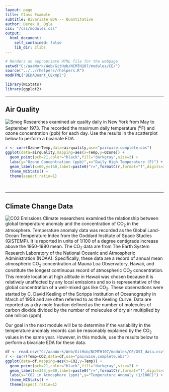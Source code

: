 ```yaml
---
layout: page
title: Class Example
subtitle: Bivariate EDA -- Quantitative
author: Derek H. Ogle
css: "/css/modules.css"
output:
  html_document:
    self_contained: false
    lib_dir: zlibs
---
```


```r
# Renders an appropriate HTML file for the webpage
setwd("C:/aaaWork/Web/GitHub/NCMTH107/modules/CE/")
source("../../rhelpers/rhelpers.R")
modHTML("BEDAQuant_CExmpl")
```
```r
library(NCStats)
library(ggplot2)
```

----

## Air Quality
<img src="http://derekogle.com/NCMTH107/modules/CE/zimgs/smog.jpg" alt="Smog" class="img-right">
Researches examined air quality daily in New York from May to September 1973. The recorded the maximum daily temperature (<sup>o</sup>F) and ozone concentration (ppb) for each day. Use the results in the scatterplot below to perform a bivariate EDA.

```r
r <- corr(Ozone~Temp,data=airquality,use="pairwise.complete.obs")
ggplot(data=airquality,mapping=aes(x=Temp,y=Ozone)) +
  geom_point(pch=21,color="black",fill="darkgray",size=2) +
  labs(y="Ozone Concentration (ppb)",x="Daily High Temperature (F)") +
  geom_label(x=60,y=160,label=paste0("r=",formatC(r,format="f",digits=3))) +
  theme_NCStats() +
  theme(aspect.ratio=1)
```

<br>

----

## Climate Change Data
<img src="http://derekogle.com/NCMTH107/modules/CE/zimgs/CO2.jpg" alt="CO2 Emissions" class="img-right">
Climate researchers examined the relationship between global temperature anomaly and the concentration of CO<sub>2</sub> in the atmosphere. Temperature anomaly data was recorded as the Global Land-Ocean Temperature Index from the Goddard Institute of Space Studies (GISTEMP). It is reported in units of 1/100 of a degree centigrade increase above the 1950-1980 mean. The CO<sub>2</sub> data are from The Earth System Research Laboratory of the National Oceanic and Atmospheric Administration (NOAA). Specifically, these data are a record of annual mean atmospheric CO<sub>2</sub> concentration at Mauna Loa Observatory, Hawaii, and constitute the longest continuous record of atmospheric CO<sub>2</sub> concentration. This remote location at high altitude in Hawaii was chosen because it is relatively unaffected by any local emissions and so is representative of the global concentration of a well-mixed gas like CO<sub>2</sub>. These observations were started by C. David Keeling of the Scripps Institution of Oceanography in March of 1958 and are often referred to as the Keeling Curve. Data are reported as a dry mole fraction defined as the number of molecules of carbon dioxide divided by the number of molecules of dry air multiplied by one million (ppm).

Our goal in the next module will be to determine if the variability in the temperature anomaly records can be reasonably explained by the CO<sub>2</sub> values in the same year. However, in this module, use the results below to perform a bivariate EDA for these data.

```r
df <- read.csv("C:/aaaWork/Web/GitHub/NCMTH107/modules/CE/GSI_data.csv")
r <- corr(Temp~CO2,data=df,use="pairwise.complete.obs")
ggplot(data=df,mapping=aes(x=CO2,y=Temp)) +
  geom_point(pch=21,color="black",fill="darkgray",size=2) +
  geom_label(x=343,y=60,label=paste0("r=",formatC(r,format="f",digits=3))) +
  labs(x="CO2 in Atmosphere (ppm)",y="Temperature Anomaly (1/100C)") +
  theme_NCStats() +
  theme(aspect.ratio=1)
```
